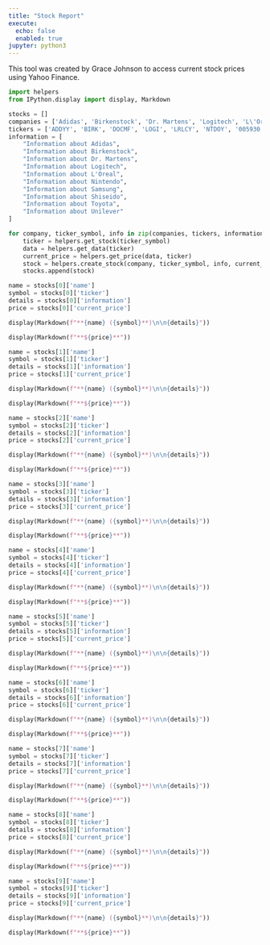 ```yaml
---
title: "Stock Report"
execute:
  echo: false
  enabled: true
jupyter: python3
---
```

::: {.callout-note}
This tool was created by Grace Johnson to access current stock prices using Yahoo Finance.
:::
```python
import helpers
from IPython.display import display, Markdown

stocks = []
companies = ['Adidas', 'Birkenstock', 'Dr. Martens', 'Logitech', 'L\'Oreal','Nintendo', 'Samsung', 'Shiseido', 'Toyota', 'Unilever']
tickers = ['ADDYY', 'BIRK', 'DOCMF', 'LOGI', 'LRLCY', 'NTDOY', '005930.KS', 'SSDOY', 'TM', 'UL']
information = [
    "Information about Adidas",
    "Information about Birkenstock",
    "Information about Dr. Martens",
    "Information about Logitech",
    "Information about L'Oreal",
    "Information about Nintendo",
    "Information about Samsung",
    "Information about Shiseido",
    "Information about Toyota",
    "Information about Unilever"
]

for company, ticker_symbol, info in zip(companies, tickers, information):
    ticker = helpers.get_stock(ticker_symbol)
    data = helpers.get_data(ticker)
    current_price = helpers.get_price(data, ticker)
    stock = helpers.create_stock(company, ticker_symbol, info, current_price)
    stocks.append(stock)
```
::: {.grid}
```python
name = stocks[0]['name']
symbol = stocks[0]['ticker']
details = stocks[0]['information']
price = stocks[0]['current_price']
```

::: {.g-col-6}
```python
display(Markdown(f"**{name} ({symbol}**)\n\n{details}"))
```
:::

::: {.g-col-6}
```python
display(Markdown(f"**${price}**"))
```
:::

```python
name = stocks[1]['name']
symbol = stocks[1]['ticker']
details = stocks[1]['information']
price = stocks[1]['current_price']
```

::: {.g-col-6}
```python
display(Markdown(f"**{name} ({symbol}**)\n\n{details}"))
```
:::

::: {.g-col-6}
```python
display(Markdown(f"**${price}**"))
```
:::

```python
name = stocks[2]['name']
symbol = stocks[2]['ticker']
details = stocks[2]['information']
price = stocks[2]['current_price']
```

::: {.g-col-6}
```python
display(Markdown(f"**{name} ({symbol}**)\n\n{details}"))
```
:::

::: {.g-col-6}
```python
display(Markdown(f"**${price}**"))
```
:::

```python
name = stocks[3]['name']
symbol = stocks[3]['ticker']
details = stocks[3]['information']
price = stocks[3]['current_price']
```

::: {.g-col-6}
```python
display(Markdown(f"**{name} ({symbol}**)\n\n{details}"))
```
:::

::: {.g-col-6}
```python
display(Markdown(f"**${price}**"))
```
:::

```python
name = stocks[4]['name']
symbol = stocks[4]['ticker']
details = stocks[4]['information']
price = stocks[4]['current_price']
```

::: {.g-col-6}
```python
display(Markdown(f"**{name} ({symbol}**)\n\n{details}"))
```
:::

::: {.g-col-6}
```python
display(Markdown(f"**${price}**"))
```
:::

```python
name = stocks[5]['name']
symbol = stocks[5]['ticker']
details = stocks[5]['information']
price = stocks[5]['current_price']
```

::: {.g-col-6}
```python
display(Markdown(f"**{name} ({symbol}**)\n\n{details}"))
```
:::

::: {.g-col-6}
```python
display(Markdown(f"**${price}**"))
```
:::

```python
name = stocks[6]['name']
symbol = stocks[6]['ticker']
details = stocks[6]['information']
price = stocks[6]['current_price']
```

::: {.g-col-6}
```python
display(Markdown(f"**{name} ({symbol}**)\n\n{details}"))
```
:::

::: {.g-col-6}
```python
display(Markdown(f"**${price}**"))
```
:::

```python
name = stocks[7]['name']
symbol = stocks[7]['ticker']
details = stocks[7]['information']
price = stocks[7]['current_price']
```

::: {.g-col-6}
```python
display(Markdown(f"**{name} ({symbol}**)\n\n{details}"))
```
:::

::: {.g-col-6}
```python
display(Markdown(f"**${price}**"))
```
:::
```python
name = stocks[8]['name']
symbol = stocks[8]['ticker']
details = stocks[8]['information']
price = stocks[8]['current_price']
```

::: {.g-col-6}
```python
display(Markdown(f"**{name} ({symbol}**)\n\n{details}"))
```
:::

::: {.g-col-6}
```python
display(Markdown(f"**${price}**"))
```
:::

```python
name = stocks[9]['name']
symbol = stocks[9]['ticker']
details = stocks[9]['information']
price = stocks[9]['current_price']
```

::: {.g-col-6}
```python
display(Markdown(f"**{name} ({symbol}**)\n\n{details}"))
```
:::

::: {.g-col-6}
```python
display(Markdown(f"**${price}**"))
```
:::
:::